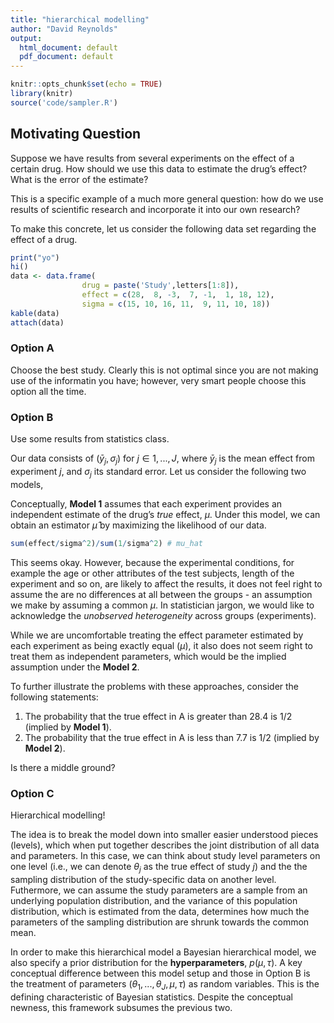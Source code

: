 ```yaml
---
title: "hierarchical modelling"
author: "David Reynolds"
output:
  html_document: default
  pdf_document: default
---
```


```r
knitr::opts_chunk$set(echo = TRUE)
library(knitr)
source('code/sampler.R')
```

## Motivating Question

Suppose we have results from several experiments on the effect of a certain drug. How should we use this data to estimate the drug's effect? What is the error of the estimate?

This is a specific example of a much more general question: how do we use results of scientific research and incorporate it into our own research?

To make this concrete, let us consider the following data set regarding the effect of a drug.


```r

print("yo")
hi()
data <- data.frame(
                drug = paste('Study',letters[1:8]),
                effect = c(28,  8, -3,  7, -1,  1, 18, 12), 
                sigma = c(15, 10, 16, 11,  9, 11, 10, 18))
kable(data)
attach(data)
```


### Option A

Choose the best study. Clearly this is not optimal since you are not making use of the informatin you have; however, very smart people choose this option all the time.

### Option B

Use some results from statistics class. 

Our data consists of $(\bar{y}_j, \sigma_j)$ for $j \in 1,...,J$, where $\bar{y}_j$ is the mean effect from experiment $j$, and $\sigma_j$ its standard error. Let us consider the following two models, 

\begin{align}
\text{Model 1: }\bar{y}_j &\underset {ind}{\sim} N(\mu, \sigma_j) \\
\text{Model 2: }\bar{y}_j &\underset {ind}{\sim} N(\theta_j, \sigma_j)
\end{align}

Conceptually, **Model 1** assumes that each experiment provides an independent estimate of the drug's *true* effect, $\mu$. Under this model, we can obtain an estimator $\hat{\mu}$ by maximizing the likelihood of our data.

\begin{align}
\hat{\mu} &= \underset{\mu}{\arg\max} \prod_j (2 \pi \sigma_j^2)^{-1/2} \exp \bigg(- \frac{( \bar{y}_j -\mu )^2 }{2 \sigma_j^2} \bigg) \\
&= \frac{\sum_j \bar{y}_j/ \sigma_j^2 }{\sum_j 1/ \sigma_j^2}
\end{align}

```r
sum(effect/sigma^2)/sum(1/sigma^2) # mu_hat
```

This seems okay. However, because the experimental conditions, for example the age or other attributes of the test subjects, length of the experiment and so on, are likely to affect the results, it does not feel right to assume the are no differences at all between the groups - an assumption we make by assuming a common $\mu$. In statistician jargon, we would like to acknowledge the *unobserved heterogeneity* across groups (experiments).

While we are uncomfortable treating the effect parameter estimated by each experiment as being exactly equal ($\mu$), it also does not seem right to treat them as independent parameters, which would be the implied assumption under the **Model 2**. 

To further illustrate the problems with these approaches, consider the following statements:

1. The probability that the true effect in A is greater than $28.4$ is $1/2$ (implied by **Model 1**).
2. The probability that the true effect in A is less than $7.7$ is $1/2$ (implied by **Model 2**).

Is there a middle ground?

### Option C

Hierarchical modelling! 

The idea is to break the model down into smaller easier understood pieces (levels), which when put together describes the joint distribution of all data and parameters. In this case, we can think about study level parameters on one level (i.e., we can denote $\theta_j$ as the true effect of study $j$) and the the sampling distribution of the study-specific data on another level. Futhermore, we can assume the study parameters are a sample from an underlying population distribution, and the variance of this population distribution, which is estimated from the data, determines how much the parameters of the sampling distribution are shrunk towards the common mean.

\begin{align}
\theta_j &\sim N(\mu, \tau) \\
\bar{y}_j \vert \theta_j &\sim N(\theta_j, \sigma_j)
\end{align}

In order to make this hierarchical model a Bayesian hierarchical model, we also specify a prior distribution for the **hyperparameters**, $p(\mu, \tau)$. A key conceptual difference between this model setup and those in Option B is the treatment of parameters $(\theta_1,...,\theta_J,\mu,\tau)$ as random variables. This is the defining characteristic of Bayesian statistics. Despite the conceptual newness, this framework subsumes the previous two.


\begin{align}
p(\mu) &\propto 1 \\
\bar{y}_j &\sim N(\mu, \sigma_j)
\end{align}

\begin{align}
p(\theta_j) &\propto 1 \text{ for } j \in \{1,...,J\} \\
\bar{y}_j &\sim N(\theta_j, \sigma_j)
\end{align}

















